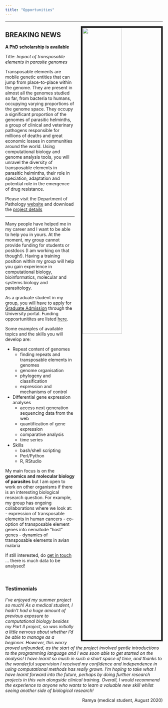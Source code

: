 ```yaml
---
title: "Opportunities"
---
```


--- 

<link rel="stylesheet" href="styles.css" type="text/css">

<img src="images/group_discuss.jpg" style="width:50%; border:5px solid; margin-left: 20px" align="right"> 

## BREAKING NEWS 

**A PhD scholarship is available**

Title: *Impact of transposable elements in parasite genomes*

Transposable elements are mobile genetic entities that can jump from place-to-place within the genome. They are present in almost all the genomes studied so far, from bacteria to humans, occupying varying proportions of the genome space. They occupy a significant proportion of the genomes of parasitic helminths, a group of clinical and veterinary pathogens responsible for millions of deaths and great economic losses in communities around the world. Using computational biology and genome analysis tools, you will unravel the diversity of transposable elements in parasitic helminths, their role in speciation, adaptation and potential role in the emergence of drug resistance.

Please visit the Department of Pathology [website](https://www.path.cam.ac.uk/graduate/fully-funded-studentships) and download the [project details](https://www.path.cam.ac.uk/graduate/fully-funded-studentships/1ProtasioPhDWEB.pdf)

---

Many people have helped me in my career and I want to be able to help you in yours. At the moment, my group cannot provide funding for students or postdocs (I am working on that though!). Having a training position within my group will help you gain experience in computational biology, bioinformatics, molecular and systems biology and parasitology. 

As a graduate student in my group, you will have to apply for [Graduate Admission](https://www.graduate.study.cam.ac.uk/courses/directory/blpampbsc) through the University portal. Funding opposrtunitites are listed [here](https://www.graduate.study.cam.ac.uk/finance/funding-opportunities).

Some examples of available topics and the skills you will develop are:

- Repeat content of genomes
  - finding repeats and transposable elements in genomes 
  - genome organisation
  - phylogeny and classification
  - expression and mechanisms of control

- Differential gene expression analyses
  - access next generation sequencing data from the web
  - quantification of gene expression
  - comparative analysis
  - time series
  
- Skills
  - bash/shell scripting
  - Perl/Python
  - R, RStudio
  
My main focus is on the **genomics and molecular biology of parasites** but I am open to work on other organisms if there is an interesting biological research question. For example, my group has ongoing collaborations where we look at:
- expression of transposable elements in human cancers
- co-option of transposable element genes into nematode "host" genes
- dynamics of transposable elements in avian malaria

If still interested, do [get in touch](mailto:avp25@cam.ac.uk) ... there is much data to be analysed!

&nbsp;

### Testimonials

_I’ve enjoyed my summer project so much! As a medical student, I hadn’t had a huge amount of previous exposure to computational biology besides my Part II project, so was initially a little nervous about whether I’d be able to manage as a beginner. However, this worry proved unfounded, as the start of the project involved gentle introductions to the programming language and I was soon able to get started on the analysis! I have learnt so much in such a short space of time, and thanks to the wonderful supervision I received my confidence and independence in using computational methods has really grown. I’m hoping to take what I have learnt forward into the future, perhaps by doing further research projects in this vein alongside clinical training. Overall, I would recommend the experience to anyone who wants to learn a valuable new skill whilst seeing another side of biological research!_ 

[Ramya (medical student, August 2020)]{style="float:right"}

